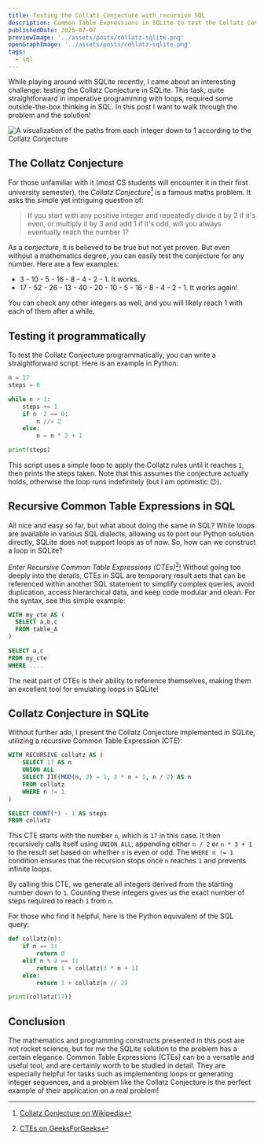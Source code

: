 ```yaml
---
title: Testing the Collatz Conjecture with recursive SQL
description: Common Table Expressions in SQLite to test the Collatz Conjecture
publishedDate: 2025-07-07
previewImage: '../assets/posts/collatz-sqlite.png'
openGraphImage: '../assets/posts/collatz-sqlite.png'
tags:
  - sql
---
```


While playing around with SQLite recently, I came about an interesting challenge: testing the Collatz Conjecture in SQLite. This task, quite straightforward in imperative programming with loops, required some outside-the-box thinking in SQL. In this post I want to walk through the problem and the solution!


<Image src={PreviewImage} class="sm:w-2/3 w-4/5 my-0 mx-auto" data-img-embed alt="A visualization of the paths from each integer down to 1 according to the Collatz Conjecture" loading="eager"/>

## The Collatz Conjecture

For those unfamiliar with it (most CS students will encounter it in their first university semester), the *Collatz Conjecture*[^collatz-conjecture] is a famous maths problem. It asks the simple yet intriguing question of:

> If you start with any positive integer and repeatedly divide it by 2 if it's even, or multiply it by 3 and add 1 if it's odd, will you always eventually reach the number 1?

As a *conjecture*, it is believed to be true but not yet proven. But even without a mathematics degree, you can easily test the conjecture for any number. Here are a few examples:

- 3 - 10 - 5 - 16 - 8 - 4 - 2 - 1. It works.
- 17 - 52 - 26 - 13 - 40 - 20 - 10 - 5 - 16 - 8 - 4 - 2 - 1. It works again!

You can check any other integers as well, and you will likely reach 1 with each of them after a while.

## Testing it programmatically

To test the Collatz Conjecture programmatically, you can write a straightforward script. Here is an example in Python:

```python title="collatz.py"
n = 17
steps = 0

while n > 1:
    steps += 1
    if n  2 == 0:
        n //= 2
    else:
        n = n * 3 + 1

print(steps) 
```

This script uses a simple loop to apply the Collatz rules until it reaches `1`, then prints the steps taken. Note that this assumes the conjecture actually holds, otherwise the loop runs indefinitely (but I am optimistic 😉).

## Recursive Common Table Expressions in SQL

All nice and easy so far, but what about doing the same in SQL? While loops are available in various SQL dialects, allowing us to port our Python solution directly, SQLite does not support loops as of now. So, how can we construct a loop in SQLite?

*Enter Recursive Common Table Expressions (CTEs)*[^ctes]! Without going too deeply into the details, CTEs in SQL are temporary result sets that can be referenced within another SQL statement to simplify complex queries, avoid duplication, access hierarchical data, and keep code modular and clean. For the syntax, see this simple example:

```sql title="my_cte.sql"
WITH my_cte AS (
  SELECT a,b,c
  FROM table_A
)

SELECT a,c
FROM my_cte
WHERE ....
```

The neat part of CTEs is their ability to reference themselves, making them an excellent tool for emulating loops in SQLite!

## Collatz Conjecture in SQLite

Without further ado, I present the Collatz Conjecture implemented in SQLite, utilizing a recursive Common Table Expression (CTE):

```sql title="collatz.sql"
WITH RECURSIVE collatz AS (
	SELECT 17 AS n
	UNION ALL
	SELECT IIF(MOD(n, 2) = 1, 3 * n + 1, n / 2) AS n
	FROM collatz
	WHERE n != 1
)

SELECT COUNT(*) - 1 AS steps
FROM collatz
```

This CTE starts with the number `n`, which is `17` in this case. It then recursively calls itself using `UNION ALL`, appending either `n / 2` or `n * 3 + 1` to the result set based on whether `n` is even or odd. The `WHERE n != 1` condition ensures that the recursion stops once `n` reaches `1` and prevents infinite loops.

By calling this CTE, we generate all integers derived from the starting number down to `1`. Counting these integers gives us the exact number of steps required to reach `1` from `n`.

For those who find it helpful, here is the Python equivalent of the SQL query:

```python title="collatz-recursive.py"
def collatz(n):
    if n == 1:
        return 0
    elif n % 2 == 1:
        return 1 + collatz(3 * n + 1)
    else:
        return 1 + collatz(n // 2)

print(collatz(17))
```

## Conclusion

The mathematics and programming constructs presented in this post are not rocket science, but for me the SQLite solution to the problem has a certain elegance. Common Table Expressions (CTEs) can be a versatile and useful tool, and are certainly worth to be studied in detail. They are especially helpful for tasks such as implementing loops or generating integer sequences, and a problem like the Collatz Conjecture is the perfect example of their application on a real problem!

[^collatz-conjecture]: [Collatz Conjecture on Wikipedia](https://en.wikipedia.org/wiki/Collatz_conjecture)
[^ctes]: [CTEs on GeeksForGeeks](https://www.geeksforgeeks.org/sql/cte-in-sql/)
